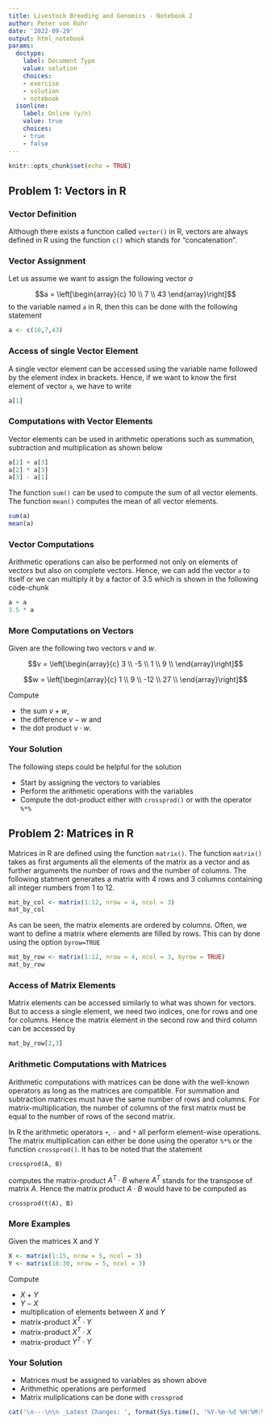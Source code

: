 ```yaml
---
title: Livestock Breeding and Genomics - Notebook 2
author: Peter von Rohr
date: '2022-09-29'
output: html_notebook
params:
  doctype:
    label: Document Type
    value: solution
    choices:
    - exercise
    - solution
    - notebook
  isonline:
    label: Online (y/n)
    value: true
    choices:
    - true
    - false
---
```




```r
knitr::opts_chunk$set(echo = TRUE)
```


## Problem 1: Vectors in R

### Vector Definition
Although there exists a function called `vector()` in R, vectors are always defined in R using the function `c()` which stands for "concatenation". 

### Vector Assignment
Let us assume we want to assign the following vector $a$ 

$$a = \left[\begin{array}{c}
10 \\
7 \\
43
\end{array}\right]$$
to the variable named `a` in R, then this can be done with the following statement

```r
a <- c(10,7,43)
```

### Access of single Vector Element
A single vector element can be accessed using the variable name followed by the element index in brackets. Hence, if we want to know the first element of vector `a`, we have to write

```r
a[1]
```

### Computations with Vector Elements
Vector elements can be used in arithmetic operations such as summation, subtraction and multiplication as shown below

```r
a[1] + a[3]
a[2] * a[3]
a[3] - a[1]
```

The function `sum()` can be used to compute the sum of all vector elements. The function `mean()` computes the mean of all vector elements. 

```r
sum(a)
mean(a)
```

### Vector Computations
Arithmetic operations can also be performed not only on elements of vectors but also on complete vectors. Hence, we can add the vector `a` to itself or we can multiply it by a factor of 3.5 which is shown in the following code-chunk

```r
a + a
3.5 * a
```

### More Computations on Vectors

Given are the following two vectors $v$ and $w$. 

$$v = \left[\begin{array}{c}
   3  \\ 
  -5  \\ 
   1  \\ 
   9  \\
  \end{array}\right]$$
  
$$w = \left[\begin{array}{c}
    1  \\ 
    9  \\ 
  -12  \\ 
   27  \\
  \end{array}\right]$$


Compute

* the sum $v+w$, 
* the difference $v-w$ and 
* the dot product $v\cdot w$. 


### Your Solution
The following steps could be helpful for the solution

* Start by assigning the vectors to variables
* Perform the arithmetic operations with the variables
* Compute the dot-product either with `crossprod()` or with the operator `%*%`





## Problem 2: Matrices in R
Matrices in R are defined using the function `matrix()`. The function `matrix()` takes as first arguments all the elements of the matrix as a vector and as further arguments the number of rows and the number of columns. The following statment generates a matrix with $4$ rows and $3$ columns containing all integer numbers from $1$ to $12$. 

```r
mat_by_col <- matrix(1:12, nrow = 4, ncol = 3)
mat_by_col
```

As can be seen, the matrix elements are ordered by columns. Often, we want to define a matrix where elements are filled by rows. This can by done using the option `byrow=TRUE` 

```r
mat_by_row <- matrix(1:12, nrow = 4, ncol = 3, byrow = TRUE)
mat_by_row
```

### Access of Matrix Elements
Matrix elements can be accessed similarly to what was shown for vectors. But to access a single element, we need two indices, one for rows and one for columns. Hence the matrix element in the second row and third column can be accessed by 

```r
mat_by_row[2,3]
```


### Arithmetic Computations with Matrices
Arithmetic computations with matrices can be done with the well-known operators as long as the matrices are compatible. For summation and subtraction matrices must have the same number of rows and columns. For matrix-multiplication, the number of columns of the first matrix must be equal to the number of rows of the second matrix. 

In R the arithmetic operators `+`, `-` and `*` all perform element-wise operations. The matrix multiplication can either be done using the operator `%*%` or the function `crossprod()`. It has to be noted that the statement 

```
crossprod(A, B)
```

computes the matrix-product $A^T \cdot B$ where $A^T$ stands for the transpose of matrix $A$. Hence the matrix product $A \cdot B$ would have to be computed as 

```
crossprod(t(A), B)
```


### More Examples
Given the matrices X and Y

```r
X <- matrix(1:15, nrow = 5, ncol = 3)
Y <- matrix(16:30, nrow = 5, ncol = 3)
```

Compute 

- $X + Y$
- $Y - X$
- multiplication of elements between $X$ and $Y$
- matrix-product $X^T \cdot Y$
- matrix-product $X^T \cdot X$
- matrix-product $Y^T \cdot Y$



### Your Solution

* Matrices must be assigned to variables as shown above
* Arithmethic operations are performed
* Matrix muliplications can be done with `crossprod`



 


```r
cat('\n---\n\n _Latest Changes: ', format(Sys.time(), '%Y-%m-%d %H:%M:%S'), ' (', Sys.info()['user'], ')_\n', sep = '')
```
 
